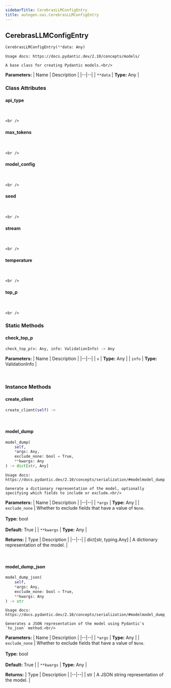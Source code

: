 ```yaml
---
sidebarTitle: CerebrasLLMConfigEntry
title: autogen.oai.CerebrasLLMConfigEntry
---
```

<h2 id="autogen.oai.CerebrasLLMConfigEntry" class="doc doc-heading">
    <code class="doc-symbol doc-symbol-heading doc-symbol-class"></code>
    <span class="doc doc-object-name doc-class-name">CerebrasLLMConfigEntry</span>
</h2>

```python
CerebrasLLMConfigEntry(**data: Any)
```

    Usage docs: https://docs.pydantic.dev/2.10/concepts/models/
    
    A base class for creating Pydantic models.<br/>

<b>Parameters:</b>
| Name | Description |
|--|--|
| `**data` | **Type:** Any |

### Class Attributes

<code class="doc-symbol doc-symbol-heading doc-symbol-attribute"></code>
#### api_type
<br />

    <br />

<code class="doc-symbol doc-symbol-heading doc-symbol-attribute"></code>
#### max_tokens
<br />

    <br />

<code class="doc-symbol doc-symbol-heading doc-symbol-attribute"></code>
#### model_config
<br />

    <br />

<code class="doc-symbol doc-symbol-heading doc-symbol-attribute"></code>
#### seed
<br />

    <br />

<code class="doc-symbol doc-symbol-heading doc-symbol-attribute"></code>
#### stream
<br />

    <br />

<code class="doc-symbol doc-symbol-heading doc-symbol-attribute"></code>
#### temperature
<br />

    <br />

<code class="doc-symbol doc-symbol-heading doc-symbol-attribute"></code>
#### top_p
<br />

    <br />

### Static Methods

<code class="doc-symbol doc-symbol-heading doc-symbol-method"></code>
#### check_top_p

```python
check_top_p(v: Any, info: ValidationInfo) -> Any
```

    

<b>Parameters:</b>
| Name | Description |
|--|--|
| `v` | **Type:** Any |
| `info` | **Type:** ValidationInfo |

<br />

### Instance Methods

<code class="doc-symbol doc-symbol-heading doc-symbol-method"></code>
#### create_client

```python
create_client(self) -> 
```

    

<br />

<code class="doc-symbol doc-symbol-heading doc-symbol-method"></code>
#### model_dump

```python
model_dump(
    self,
    *args: Any,
    exclude_none: bool = True,
    **kwargs: Any
) -> dict[str, Any]
```

    Usage docs: https://docs.pydantic.dev/2.10/concepts/serialization/#modelmodel_dump
    
    Generate a dictionary representation of the model, optionally specifying which fields to include or exclude.<br/>

<b>Parameters:</b>
| Name | Description |
|--|--|
| `*args` | **Type:** Any |
| `exclude_none` | Whether to exclude fields that have a value of `None`.<br/><br/>**Type:** bool<br/><br/>**Default:** True |
| `**kwargs` | **Type:** Any |

<b>Returns:</b>
| Type | Description |
|--|--|
| dict[str, typing.Any] | A dictionary representation of the model. |

<br />

<code class="doc-symbol doc-symbol-heading doc-symbol-method"></code>
#### model_dump_json

```python
model_dump_json(
    self,
    *args: Any,
    exclude_none: bool = True,
    **kwargs: Any
) -> str
```

    Usage docs: https://docs.pydantic.dev/2.10/concepts/serialization/#modelmodel_dump_json
    
    Generates a JSON representation of the model using Pydantic's `to_json` method.<br/>

<b>Parameters:</b>
| Name | Description |
|--|--|
| `*args` | **Type:** Any |
| `exclude_none` | Whether to exclude fields that have a value of `None`.<br/><br/>**Type:** bool<br/><br/>**Default:** True |
| `**kwargs` | **Type:** Any |

<b>Returns:</b>
| Type | Description |
|--|--|
| str | A JSON string representation of the model. |

<br />